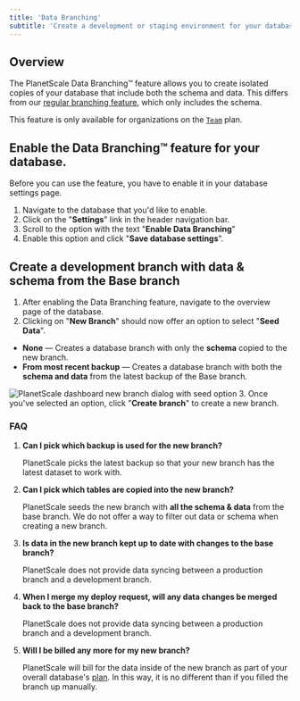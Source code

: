 ```yaml
---
title: 'Data Branching'
subtitle: 'Create a development or staging environment for your database pre-seeded with data & schema'
---
```


## Overview

The PlanetScale Data Branching&trade; feature allows you to create isolated copies of your database that include both the schema and data. This differs from our [regular branching feature](/concepts/branching), which only includes the schema.

This feature is only available for organizations on the [`Team`](https://planetscale.com/pricing) plan.

## Enable the Data Branching&trade; feature for your database.
Before you can use the feature, you have to enable it in your database settings page.

1. Navigate to the database that you'd like to enable. 
2. Click on the "**Settings**" link in the header navigation bar. 
3. Scroll to the option with the text "**Enable Data Branching**"
4. Enable this option and click "**Save database settings**".


<VideoBlock src='/img/docs/enable-data-branching.mp4' />


## Create a development branch with data & schema from the Base branch
1. After enabling the Data Branching feature, navigate to the overview page of the database.
2. Clicking on "**New Branch**" should now offer an option to select "**Seed Data**".
- **None** &mdash; Creates a database branch with only the **schema** copied to the new branch.
- **From most recent backup** &mdash; Creates a database branch with both the **schema and data** from the latest backup of the Base branch.

![PlanetScale dashboard new branch dialog with seed option](/img/docs/new-data-branch.png)
3. Once you've selected an option, click "**Create branch**" to create a new branch.

<VideoBlock src='/img/docs/create-new-data-branch.mp4' />



### FAQ

1. **Can I pick which backup is used for the new branch?**

   PlanetScale picks the latest backup so that your new branch has the latest dataset to work with.

2. **Can I pick which tables are copied into the new branch?**

   PlanetScale seeds the new branch with **all the schema & data** from the base branch. 
   We do not offer a way to filter out data or schema when creating a new branch.

3. **Is data in the new branch kept up to date with changes to the base branch?**

   PlanetScale does not provide data syncing between a production branch and a development branch.

4. **When I merge my deploy request, will any data changes be merged back to the base branch?**

   PlanetScale does not provide data syncing between a production branch and a development branch.

5. **Will I be billed any more for my new branch?**

   PlanetScale will bill for the data inside of the new branch as part of your overall database's [plan](/concepts/billing#planetscale-plans). In this way, it is no different than if you filled the branch up manually.
